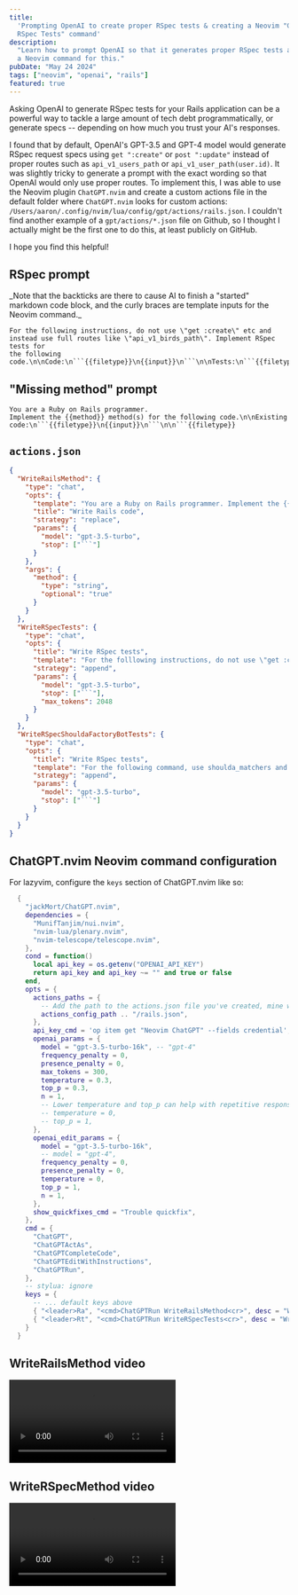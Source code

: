 ```yaml
---
title:
  'Prompting OpenAI to create proper RSpec tests & creating a Neovim "Generate
  RSpec Tests" command'
description:
  "Learn how to prompt OpenAI so that it generates proper RSpec tests and create
  a Neovim command for this."
pubDate: "May 24 2024"
tags: ["neovim", "openai", "rails"]
featured: true
---
```


Asking OpenAI to generate RSpec tests for your Rails application can be a
powerful way to tackle a large amount of tech debt programmatically, or generate
specs -- depending on how much you trust your AI's responses.

I found that by default, OpenAI's GPT-3.5 and GPT-4 model would generate RSpec
request specs using `get ":create"` or `post ":update"` instead of proper routes
such as `api_v1_users_path` or `api_v1_user_path(user.id)`. It was slightly
tricky to generate a prompt with the exact wording so that OpenAI would only use
proper routes. To implement this, I was able to use the Neovim plugin
`ChatGPT.nvim` and create a custom actions file in the default folder where
`ChatGPT.nvim` looks for custom actions:
`/Users/aaron/.config/nvim/lua/config/gpt/actions/rails.json`. I couldn't find
another example of a `gpt/actions/*.json` file on Github, so I thought I
actually might be the first one to do this, at least publicly on GitHub.

I hope you find this helpful!

## RSpec prompt

<p class="font-sm">
  _Note that the backticks are there to cause AI to finish a "started" markdown
  code block, and the curly braces are template inputs for the Neovim command._
</p>

````text
For the following instructions, do not use \"get :create\" etc and
instead use full routes like \"api_v1_birds_path\". Implement RSpec tests for
the following code.\n\nCode:\n```{{filetype}}\n{{input}}\n```\n\nTests:\n```{{filetype}}
````

## "Missing method" prompt

````text
You are a Ruby on Rails programmer.
Implement the {{method}} method(s) for the following code.\n\nExisting
code:\n```{{filetype}}\n{{input}}\n```\n\n```{{filetype}}
````

## `actions.json`

````json
{
  "WriteRailsMethod": {
    "type": "chat",
    "opts": {
      "template": "You are a Ruby on Rails programmer. Implement the {{method}} method(s) for the following code.\n\nExisting code:\n```{{filetype}}\n{{input}}\n```\n\n```{{filetype}}",
      "title": "Write Rails code",
      "strategy": "replace",
      "params": {
        "model": "gpt-3.5-turbo",
        "stop": ["```"]
      }
    },
    "args": {
      "method": {
        "type": "string",
        "optional": "true"
      }
    }
  },
  "WriteRSpecTests": {
    "type": "chat",
    "opts": {
      "title": "Write RSpec tests",
      "template": "For the folllowing instructions, do not use \"get :create\" etc and instead use full routes like \"api_v1_birds_path\". Implement RSpec tests for the following code.\n\nCode:\n```{{filetype}}\n{{input}}\n```\n\nTests:\n```{{filetype}}",
      "strategy": "append",
      "params": {
        "model": "gpt-3.5-turbo",
        "stop": ["```"],
        "max_tokens": 2048
      }
    }
  },
  "WriteRSpecShouldaFactoryBotTests": {
    "type": "chat",
    "opts": {
      "title": "Write RSpec tests",
      "template": "For the following command, use shoulda_matchers and assume FactoryBot factories exist for all models. Implement RSpec tests for the following code.\n\nCode:\n```{{filetype}}\n{{input}}\n```\n\nTests:\n```{{filetype}}",
      "strategy": "append",
      "params": {
        "model": "gpt-3.5-turbo",
        "stop": ["```"]
      }
    }
  }
}
````

## ChatGPT.nvim Neovim command configuration

For lazyvim, configure the `keys` section of ChatGPT.nvim like so:

```lua
  {
    "jackMort/ChatGPT.nvim",
    dependencies = {
      "MunifTanjim/nui.nvim",
      "nvim-lua/plenary.nvim",
      "nvim-telescope/telescope.nvim",
    },
    cond = function()
      local api_key = os.getenv("OPENAI_API_KEY")
      return api_key and api_key ~= "" and true or false
    end,
    opts = {
      actions_paths = {
        -- Add the path to the actions.json file you've created, mine was called rails.json
        actions_config_path .. "/rails.json",
      },
      api_key_cmd = 'op item get "Neovim ChatGPT" --fields credential',
      openai_params = {
        model = "gpt-3.5-turbo-16k", -- "gpt-4"
        frequency_penalty = 0,
        presence_penalty = 0,
        max_tokens = 300,
        temperature = 0.3,
        top_p = 0.3,
        n = 1,
        -- Lower temperature and top_p can help with repetitive responses and make the AI more creative
        -- temperature = 0,
        -- top_p = 1,
      },
      openai_edit_params = {
        model = "gpt-3.5-turbo-16k",
        -- model = "gpt-4",
        frequency_penalty = 0,
        presence_penalty = 0,
        temperature = 0,
        top_p = 1,
        n = 1,
      },
      show_quickfixes_cmd = "Trouble quickfix",
    },
    cmd = {
      "ChatGPT",
      "ChatGPTActAs",
      "ChatGPTCompleteCode",
      "ChatGPTEditWithInstructions",
      "ChatGPTRun",
    },
    -- stylua: ignore
    keys = {
      -- ... default keys above
      { "<leader>Ra", "<cmd>ChatGPTRun WriteRailsMethod<cr>", desc = "Write Rails code" },
      { "<leader>Rt", "<cmd>ChatGPTRun WriteRSpecTests<cr>", desc = "Write RSpec tests", mode = "v" },
    }
  }
```


## WriteRailsMethod video

<video controls="" autoplay="false" loop="true">
  <source src={WriteRailsMethodVideo} type="video/webm" />
</video>

## WriteRSpecMethod video

<video controls="" autoplay="false" loop="true">
  <source src={WriteRSpecTestsVideo} type="video/webm" />
</video>
